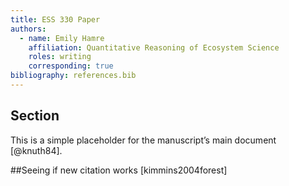 ```yaml
---
title: ESS 330 Paper
authors:
  - name: Emily Hamre
    affiliation: Quantitative Reasoning of Ecosystem Science
    roles: writing
    corresponding: true
bibliography: references.bib
---
```


## Section
This is a simple placeholder for the manuscript's main document [@knuth84].

##Seeing if new citation works
[kimmins2004forest]

